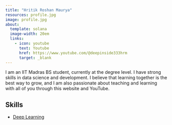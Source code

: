 ```yaml
---
title: "Hritik Roshan Maurya"
resources: profile.jpg
image: profile.jpg
about:
  template: solana
  image-width: 20em
  links:
    - icon: youtube
      text: Youtube
      href: https://www.youtube.com/@deepinside333hrm
      target: _blank
---
```


I am an IIT Madras BS student, currently at the degree level. I have strong skills in data science and development. I believe that learning together is the best way to grow, and I am also passionate about teaching and learning with all of you through this website and YouTube.

## Skills

- [Deep Learning](https://hrmiitm.github.io/dl)